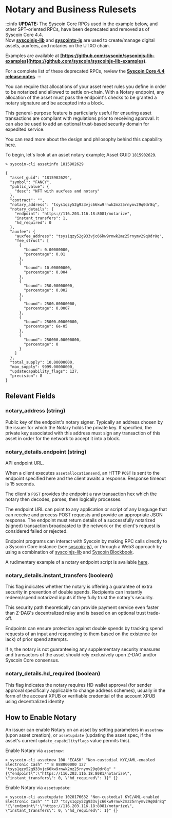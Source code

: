 # Notary and Business Rulesets

:::info
**UPDATE:** The Syscoin Core RPCs used in the example below, and other SPT-oriented RPCs, have been deprecated and removed as of Syscoin Core 4.4.  
Now **[syscoinjs-lib](https://github.com/syscoin/syscoinjs-lib)** and **[syscointx-js](https://github.com/syscoin/syscointx-js)** are used to create/manage digital assets, auxfees, and notaries on the UTXO chain.

Examples are available at **[https://github.com/syscoin/syscoinjs-lib-examples](https://github.com/syscoin/syscoinjs-lib-examples)**.

For a complete list of these deprecated RPCs, review the **[Syscoin Core 4.4 release notes](https://github.com/syscoin/syscoin/blob/master/doc/release-notes/release-notes-4.4.0.md)**.
:::

You can require that allocations of your asset meet rules you define in order to be notarized and allowed to settle on-chain. With a Notary endpoint, any allocation of the asset must pass the endpoint's checks to be granted a notary signature and be accepted into a block.

This general-purpose feature is particularly useful for ensuring asset transactions are compliant with regulations prior to receiving approval. It can also be used to add an optional trust-based security domain for expedited service.

You can read more about the design and philosophy behind this capability [here](https://github.com/syscoin/sips/blob/master/sip-0002.mediawiki).

To begin, let's look at an asset notary example; Asset GUID `1815902629`.

```text
> syscoin-cli assetinfo 1815902629

{
  "asset_guid": "1815902629",
  "symbol": "FANCY",
  "public_value": {
    "desc": "NFT with auxfees and notary"
  },
  "contract": "",
  "notary_address": "tsys1qzy52g933vjc66kw9rnwk2mz25rnymv29q0dr8q",
  "notary_details": {
    "endpoint": "https://116.203.116.18:8081/notarize",
    "instant_transfers": 1,
    "hd_required": 0
  },
  "auxfee": {
    "auxfee_address": "tsys1qzy52g933vjc66kw9rnwk2mz25rnymv29q0dr8q",
    "fee_struct": [
      {
        "bound": 0.00000000,
        "percentage": 0.01
      },
      {
        "bound": 10.00000000,
        "percentage": 0.004
      },
      {
        "bound": 250.00000000,
        "percentage": 0.002
      },
      {
        "bound": 2500.00000000,
        "percentage": 0.0007
      },
      {
        "bound": 25000.00000000,
        "percentage": 6e-05
      },
      {
        "bound": 250000.00000000,
        "percentage": 0
      }
    ]
  },
  "total_supply": 10.00000000,
  "max_supply": 9999.00000000,
  "updatecapability_flags": 127,
  "precision": 8
}
```

## Relevant Fields

### notary_address (string)

Public key of the endpoint's notary signer. Typically an address chosen by the issuer for which the Notary holds the private key. If specified, the private key associated with this address must sign any transaction of this asset in order for the network to accept it into a block.

### notary_details.endpoint (string)

API endpoint URL.

When a client executes `assetallocationsend`, an HTTP `POST` is sent to the endpoint specified here and the client awaits a response. Response timeout is 15 seconds.

The client's `POST` provides the endpoint a raw transaction hex which the notary then decodes, parses, then logically processes.

The endpoint URL can point to any application or script of any language that can receive and process POST requests and provide an appropriate JSON response. The endpoint must return details of a successfully notarized (signed) transaction broadcasted to the network or the client's request is considered failed or rejected.

Endpoint programs can interact with Syscoin by making RPC calls directly to a Syscoin Core instance (see [syscoin-js](https://github.com/syscoin/syscoin-js)), or through a Web3 approach by using a combination of [syscoinjs-lib](https://github.com/syscoin/syscoinjs-lib) and [Syscoin Blockbook](https://github.com/syscoin/blockbook).

A rudimentary example of a notary endpoint script is available [here](https://github.com/syscoin/notary-endpoint/).

### notary_details.instant_transfers (boolean)

This flag indicates whether the notary is offering a guarantee of extra security in prevention of double spends. Recipients can instantly redeem/spend notarized inputs if they fully trust the notary's security.

This security path theoretically can provide payment service even faster than Z-DAG's decentralized relay and is based on an optional trust trade-off.

Endpoints can ensure protection against double spends by tracking spend requests of an input and responding to them based on the existence (or lack) of prior spend attempts.

If `0`, the notary is not guaranteeing any supplementary security measures and transactors of the asset should rely exclusively upon Z-DAG and/or Syscoin Core consensus.

### notary_details.hd_required (boolean)

This flag indicates the notary requires HD wallet approval (for sender approval specifically applicable to change address schemes), usually in the form of the account XPUB or verifiable credential of the account XPUB using decentralized identity



## How to Enable Notary

An issuer can enable Notary on an asset by setting parameters in `assetnew` (upon asset creation), or `assetupdate` (updating the asset spec, if the asset's current `update_capabilityflags` value permits this).

Enable Notary via `assetnew`:

```text
> syscoin-cli assetnew 100 "ECASH" "Non-custodial KYC/AML-enabled Electronic Cash" "" 8 888000000 127 "tsys1qzy52g933vjc66kw9rnwk2mz25rnymv29q0dr8q" "{\"endpoint\":\"https://116.203.116.18:8081/notarize\", \"instant_transfers\": 0, \"hd_required\": 1}" {}
```

Enable Notary via `assetupdate`:

```text
> syscoin-cli assetupdate 1020176632 "Non-custodial KYC/AML-enabled Electronic Cash" "" 127 "tsys1qzy52g933vjc66kw9rnwk2mz25rnymv29q0dr8q" "{\"endpoint\":\"https://116.203.116.18:8081/notarize\", \"instant_transfers\": 0, \"hd_required\": 1}" {}
```